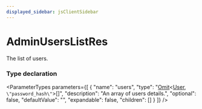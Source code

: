 ```yaml
---
displayed_sidebar: jsClientSidebar
---
```



# AdminUsersListRes

The list of users.

### Type declaration

<ParameterTypes parameters={[
  {
    "name": "users",
    "type": "[Omit](internal.Omit.mdx)&#60;[User](../classes/internal.User.mdx), `\"password_hash\"`&#62;[]",
    "description": "An array of users details.",
    "optional": false,
    "defaultValue": "",
    "expandable": false,
    "children": []
  }
]} />
